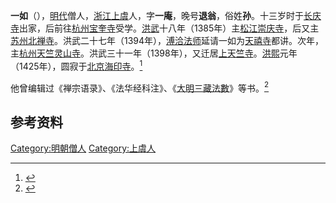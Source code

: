 {{about|明代僧人|托爾金世界之中的上帝|伊露維塔}}

'''一如'''（{{bd|1352年||1425年||catIdx=Yi一}}），[[明代|明代]]僧人，[[浙江|浙江]][[上虞|上虞]]人，字'''一庵'''，晚号'''退翁'''，俗姓'''孙'''。十三岁时于[[长庆寺|长庆寺]]出家，后前往[[杭州|杭州]][[宝奎寺|宝奎寺]]受学。[[洪武|洪武]]十八年（1385年）主[[松江|松江]][[崇庆寺|崇庆寺]]，后又主[[苏州|苏州]][[北禅寺|北禅寺]]。洪武二十七年（1394年），[[溥洽法师|溥洽法师]]延请一如为[[天禧寺|天禧寺]]都讲。次年，主[[杭州|杭州]][[三天竺|天竺灵山寺]]。洪武三十一年（1398年），又迁居[[上天竺寺|上天竺寺]]。[[洪熙|洪熙]]元年（1425年），圆寂于[[北京|北京]][[海印寺|海印寺]]。<ref>{{cite book|title=《明代南京寺院研究》|author=何孝荣|publisher=中国社会科学出版社|year=2000|pages=228页}}</ref>

他曾编辑过《禅宗语录》、《法华经科注》、《[[大明三藏法數|大明三藏法數]]》等书。<ref>{{cite book|title=《中国人名大辞典》|author=臧励龢|publisher=[[商务印书馆|商务印书馆]]|year=1921|pages=1页}}</ref>

== 参考资料 ==
{{reflist}}

{{DEFAULTSORT:Yi一}}
[[Category:明朝僧人|Category:明朝僧人]]
[[Category:上虞人|Category:上虞人]]